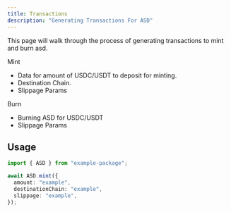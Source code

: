 ```yaml
---
title: Transactions
description: "Generating Transactions For ASD"
---
```


This page will walk through the process of generating transactions to mint and burn asd.

Mint

- Data for amount of USDC/USDT to deposit for minting.
- Destination Chain.
- Slippage Params

Burn

- Burning ASD for USDC/USDT
- Slippage Params

## Usage

<CodeGroup>

```typescript Minting
import { ASD } from "example-package";

await ASD.mint({
  amount: "example",
  destinationChain: "example",
  slippage: "example",
});
```

```typescript Burning

```

</CodeGroup>
